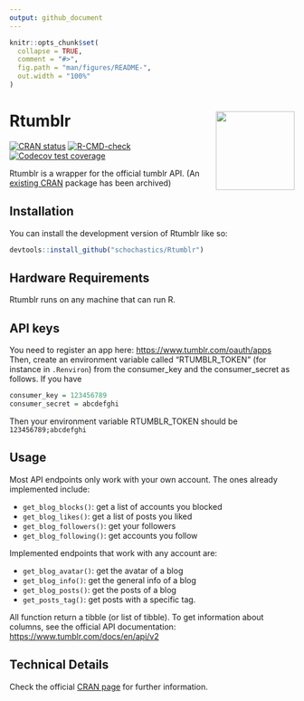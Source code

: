 ```yaml
---
output: github_document
---
```


<!-- README.md is generated from README.Rmd. Please edit that file -->

```r
knitr::opts_chunk$set(
  collapse = TRUE,
  comment = "#>",
  fig.path = "man/figures/README-",
  out.width = "100%"
)
```

# Rtumblr <img src="man/figures/logo.png" align="right" height="139" />

<!-- badges: start -->
[![CRAN status](https://www.r-pkg.org/badges/version/Rtumblr)](https://CRAN.R-project.org/package=Rtumblr)
[![R-CMD-check](https://github.com/schochastics/Rtumblr/actions/workflows/R-CMD-check.yaml/badge.svg)](https://github.com/schochastics/Rtumblr/actions/workflows/R-CMD-check.yaml)
[![Codecov test coverage](https://codecov.io/gh/schochastics/Rtumblr/branch/main/graph/badge.svg)](https://app.codecov.io/gh/schochastics/Rtumblr?branch=main)
<!-- badges: end -->

Rtumblr is a wrapper for the official tumblr API. (An [existing CRAN](https://CRAN.R-project.org/package=tumblR) package has been archived)

## Installation

You can install the development version of Rtumblr like so:

``` r
devtools::install_github("schochastics/Rtumblr")
```

## Hardware Requirements

Rtumblr runs on any machine that can run R.

## API keys

You need to register an app here: <https://www.tumblr.com/oauth/apps>
Then, create an environment variable called "RTUMBLR_TOKEN" (for instance in `.Renviron`)
from the consumer_key and the consumer_secret as follows.
If you have
``` r
consumer_key = 123456789
consumer_secret = abcdefghi
```

Then your environment variable RTUMBLR_TOKEN should be `123456789;abcdefghi`

## Usage

Most API endpoints only work with your own account. The ones already implemented include:

- `get_blog_blocks()`: get a list of accounts you blocked
- `get_blog_likes()`: get a list of posts you liked
- `get_blog_followers()`: get your followers
- `get_blog_following()`: get accounts you follow

Implemented endpoints that work with any account are:

- `get_blog_avatar()`: get the avatar of a blog
- `get_blog_info()`: get the general info of a blog
- `get_blog_posts()`: get the posts of a blog
- `get_posts_tag()`: get posts with a specific tag.

All function return a tibble (or list of tibble). To get information about columns, see the official API documentation:
<https://www.tumblr.com/docs/en/api/v2>

## Technical Details

Check the official [CRAN page](https://doi.org/10.32614/CRAN.package.Rtumblr) for further information.
